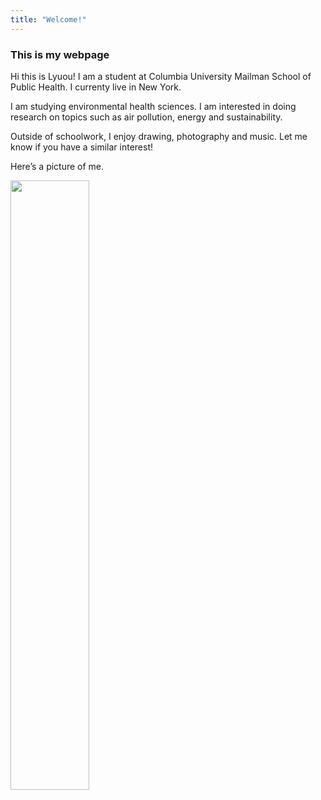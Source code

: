 ```yaml
---
title: "Welcome!"
---
```


### This is my webpage

Hi this is Lyuou! I am a student at Columbia University Mailman School of Public Health. I currenty live in New York. 

I am studying environmental health sciences. I am interested in doing research on topics such as air pollution, energy and sustainability. 

Outside of schoolwork, I enjoy drawing, photography and music. Let me know if you have a similar interest!

Here's a picture of me.

<img src="image/headshot3.jpeg" style="width:50%">


